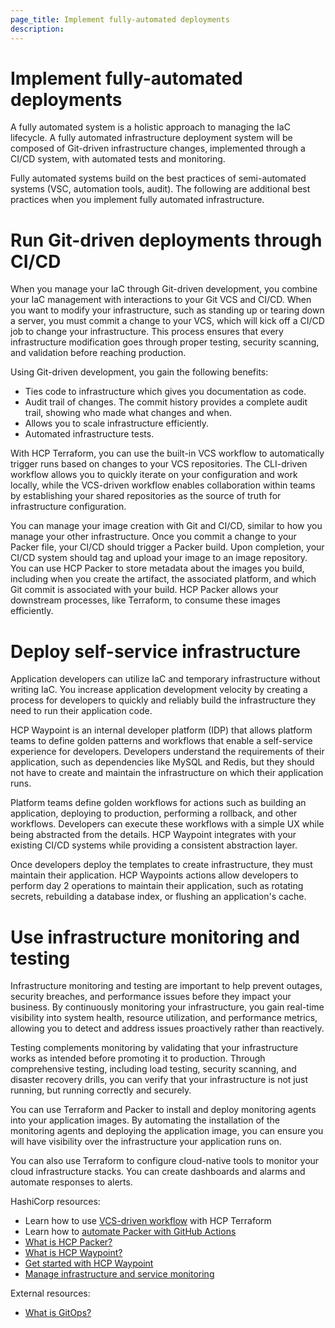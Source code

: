 ```yaml
---
page_title: Implement fully-automated deployments
description: 
---
```


# Implement fully-automated deployments

A fully automated system is a holistic approach to managing the IaC lifecycle. A
fully automated infrastructure deployment system will be composed of Git-driven
infrastructure changes, implemented through a CI/CD system, with automated tests
and monitoring. 

Fully automated systems build on the best practices of semi-automated systems
(VSC, automation tools, audit). The following are additional best practices when
you implement fully automated infrastructure. 

# Run Git-driven deployments through CI/CD

When you manage your IaC through Git-driven development, you combine your IaC
management with interactions to your Git VCS and CI/CD. When you want to modify
your infrastructure, such as standing up or tearing down a server, you must
commit a change to your VCS, which will kick off a CI/CD job to change your
infrastructure. This process ensures that every infrastructure modification goes
through proper testing, security scanning, and validation before reaching
production. 

Using Git-driven development, you gain the following benefits:

- Ties code to infrastructure which gives you documentation as code.
- Audit trail of changes. The commit history provides a complete audit trail, showing who made what changes and when.
- Allows you to scale infrastructure efficiently.
- Automated infrastructure tests.

With HCP Terraform, you can use the built-in VCS workflow to automatically
trigger runs based on changes to your VCS repositories. The CLI-driven workflow
allows you to quickly iterate on your configuration and work locally, while the
VCS-driven workflow enables collaboration within teams by establishing your
shared repositories as the source of truth for infrastructure configuration. 

You can manage your image creation with Git and CI/CD, similar to how you manage
your other infrastructure. Once you commit a change to your Packer file, your
CI/CD should trigger a Packer build. Upon completion, your CI/CD system should
tag and upload your image to an image repository. You can use HCP Packer to
store metadata about the images you build, including when you create the
artifact, the associated platform, and which Git commit is associated with your
build. HCP Packer allows your downstream processes, like Terraform, to consume
these images efficiently. 

# Deploy self-service infrastructure

Application developers can utilize IaC and temporary infrastructure without
writing IaC. You increase application development velocity by creating a process
for developers to quickly and reliably build the infrastructure they need to run
their application code. 

HCP Waypoint is an internal developer platform (IDP) that allows platform teams
to define golden patterns and workflows that enable a self-service experience
for developers. Developers understand the requirements of their application,
such as dependencies like MySQL and Redis, but they should not have to create and
maintain the infrastructure on which their application runs. 

Platform teams define golden workflows for actions such as building an
application, deploying to production, performing a rollback, and other
workflows. Developers can execute these workflows with a simple UX while being
abstracted from the details. HCP Waypoint integrates with your existing CI/CD
systems while providing a consistent abstraction layer. 

Once developers deploy the templates to create infrastructure, they must
maintain their application. HCP Waypoints actions allow developers to perform
day 2 operations to maintain their application, such as rotating secrets,
rebuilding a database index, or flushing an application's cache. 

# Use infrastructure monitoring and testing

Infrastructure monitoring and testing are important to help prevent outages,
security breaches, and performance issues before they impact your business. By
continuously monitoring your infrastructure, you gain real-time visibility into
system health, resource utilization, and performance metrics, allowing you to
detect and address issues proactively rather than reactively.  

Testing complements monitoring by validating that your infrastructure works as
intended before promoting it to production. Through comprehensive testing,
including load testing, security scanning, and disaster recovery drills, you can
verify that your infrastructure is not just running, but running correctly and
securely.  

You can use Terraform and Packer to install and deploy monitoring agents into
your application images. By automating the installation of the monitoring agents
and deploying the application image, you can ensure you will have visibility
over the infrastructure your application runs on. 

You can also use Terraform to configure cloud-native tools to monitor your cloud
infrastructure stacks. You can create dashboards and alarms and automate
responses to alerts. 

HashiCorp resources:
- Learn how to use [VCS-driven workflow](/terraform/tutorials/cloud-get-started/cloud-vcs-change) with HCP Terraform
- Learn how to [automate Packer with GitHub Actions](/packer/tutorials/cloud-production/github-actions)
- [What is HCP Packer?](/hcp/docs/packer)
- [What is HCP Waypoint?](/hcp/docs/waypoint)
- [Get started with HCP Waypoint](/hcp/docs/waypoint)
- [Manage infrastructure and service monitoring](/well-architected-framework/reliability/reliability-deploy-application-monitoring-components)

External resources:
- [What is GitOps?](https://about.gitlab.com/topics/gitops/)